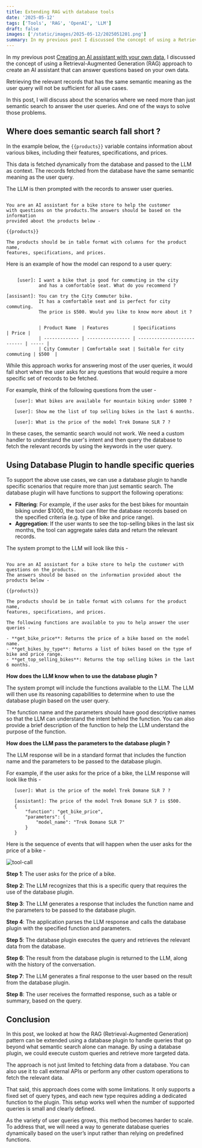 ```yaml
---
title: Extending RAG with database tools
date: '2025-05-12'
tags: ['Tools', 'RAG', 'OpenAI', 'LLM']
draft: false
images: ['/static/images/2025-05-12/2025051201.png']
summary: In my previous post I discussed the concept of using a Retrieval-Augmented Generation (RAG) approach to create an AI assistant that can answer questions based on your own data. Retrieving the relevant records that has the same semantic meaning as the user query will not be sufficient for all use cases. In this post, I will discuss about the scenarios where we need more than just semantic search to answer the user queries.  And one of the ways to solve those problems.
---
```


In my previous post [Creating an AI assistant with your own data](https://binarytrails.com/posts/2024/04/26/rag-pattern), I discussed the concept of using a Retrieval-Augmented Generation (RAG) approach to create an AI assistant that can answer questions based on your own data.

Retrieving the relevant records that has the same semantic meaning as the user query will not be sufficient for all use cases.

In this post, I will discuss about the scenarios where we need more than just semantic search to answer the user queries. And one of the ways to solve those problems.

## Where does semantic search fall short ?

In the example below, the `{{products}}` variable contains information about various bikes, including their features, specifications, and prices.

This data is fetched dynamically from the database and passed to the LLM as context.
The records fetched from the database have the same semantic meaning as the user query.

The LLM is then prompted with the records to answer user queries.

```text

You are an AI assistant for a bike store to help the customer
with questions on the products.The answers should be based on the information
provided about the products below -

{{products}}

The products should be in table format with columns for the product name,
features, specifications, and prices.

```

Here is an example of how the model can respond to a user query:

```text

    [user]: I want a bike that is good for commuting in the city
            and has a comfortable seat. What do you recommend ?

[assisant]: You can try the City Commuter bike.
            It has a comfortable seat and is perfect for city commuting.
            The price is $500. Would you like to know more about it ?


            | Product Name  | Features         | Specifications              | Price |
            | ------------- | ---------------- | --------------------------- | ----- |
            | City Commuter | Comfortable seat | Suitable for city commuting | $500  |

```

While this approach works for answering most of the user queries, it would fall short when the user asks for any questions that would require a more specific set of records to be fetched.

For example, think of the following questions from the user -

```text
   [user]: What bikes are available for mountain biking under $1000 ?

```

```text
   [user]: Show me the list of top selling bikes in the last 6 months.

```

```text
   [user]: What is the price of the model Trek Domane SLR 7 ?
```

In these cases, the semantic search would not work. We need a custom handler to understand the user's intent and then query the database to fetch the relevant records by using the keywords in the user query.

## Using Database Plugin to handle specific queries

To support the above use cases, we can use a database plugin to handle specific scenarios that require more than just semantic search. The database plugin will have functions to support the following operations:

- **Filtering**: For example, if the user asks for the best bikes for mountain biking under $1000, the tool can filter the database records based on the specified criteria (e.g. type of bike and price range).
- **Aggregation**: If the user wants to see the top-selling bikes in the last six months, the tool can aggregate sales data and return the relevant records.

The system prompt to the LLM will look like this -

```text

You are an AI assistant for a bike store to help the customer with questions on the products.
The answers should be based on the information provided about the products below -

{{products}}

The products should be in table format with columns for the product name,
features, specifications, and prices.

The following functions are available to you to help answer the user queries -

- **get_bike_price**: Returns the price of a bike based on the model name.
- **get_bikes_by_type**: Returns a list of bikes based on the type of bike and price range.
- **get_top_selling_bikes**: Returns the top selling bikes in the last 6 months.

```

**How does the LLM know when to use the database plugin ?**

The system prompt will include the functions available to the LLM. The LLM will then use its reasoning capabilities to determine when to use the database plugin based on the user query.

The function name and the parameters should have good descriptive names so that the LLM can understand the intent behind the function. You can also provide a brief description of the function to help the LLM understand the purpose of the function.

**How does the LLM pass the parameters to the database plugin ?**

The LLM response will be in a standard format that includes the function name and the parameters to be passed to the database plugin.

For example, if the user asks for the price of a bike, the LLM response will look like this -

```text
   [user]: What is the price of the model Trek Domane SLR 7 ?

   [assistant]: The price of the model Trek Domane SLR 7 is $500.
   {
       "function": "get_bike_price",
       "parameters": {
           "model_name": "Trek Domane SLR 7"
       }
   }
```

Here is the sequence of events that will happen when the user asks for the price of a bike -

![tool-call](/static/images/2025-05-12/2025051201.png)

**Step 1**: The user asks for the price of a bike.

**Step 2**: The LLM recognizes that this is a specific query that requires the use of the database plugin.

**Step 3**: The LLM generates a response that includes the function name and the parameters to be passed to the database plugin.

**Step 4**: The application parses the LLM response and calls the database plugin with the specified function and parameters.

**Step 5**: The database plugin executes the query and retrieves the relevant data from the database.

**Step 6**: The result from the database plugin is returned to the LLM, along with the history of the conversation.

**Step 7**: The LLM generates a final response to the user based on the result from the database plugin.

**Step 8**: The user receives the formatted response, such as a table or summary, based on the query.

## Conclusion

In this post, we looked at how the RAG (Retrieval-Augmented Generation) pattern can be extended using a database plugin to handle queries that go beyond what semantic search alone can manage. By using a database plugin, we could execute custom queries and retrieve more targeted data.

The approach is not just limited to fetching data from a database. You can also use it to call external APIs or perform any other custom operations to fetch the relevant data.

That said, this approach does come with some limitations. It only supports a fixed set of query types, and each new type requires adding a dedicated function to the plugin. This setup works well when the number of supported queries is small and clearly defined.

As the variety of user queries grows, this method becomes harder to scale. To address that, we will need a way to generate database queries dynamically based on the user’s input rather than relying on predefined functions.
